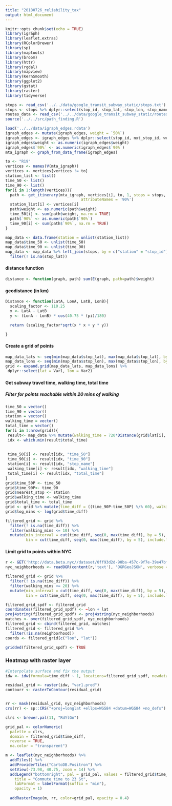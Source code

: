 ```yaml
---
title: "20180726_reliability_tax"
output: html_document
---
```

```r
knitr::opts_chunk$set(echo = TRUE)
library(igraph)
library(leaflet.extras)
library(RColorBrewer)
library(sp)
library(maptools)
library(broom)
library(httr)
library(rgdal)
library(mapview)
library(KernSmooth)
library(ggplot2)
library(gstat)
library(raster)
library(tidyverse)
```

```r
stops <- read_csv('../../data/google_transit_subway_static/stops.txt')
stops <- stops %>% dplyr::select(stop_id, stop_lat, stop_lon, stop_name)
routes_data <- read_csv('../../data/google_transit_subway_static/routes.txt')
source('../../src/path_finding.R')

load('../../data/igraph_edges.rdata')
igraph_edges <- mutate(igraph_edges, weight = `50%`)
igraph_edges <- igraph_edges %>% dplyr::select(stop_id, nxt_stop_id, weight, route_id, `90%`)
igraph_edges$weight <- as.numeric(igraph_edges$weight)
igraph_edges$`90%` <- as.numeric(igraph_edges$`90%`)
mta_igraph <- graph_from_data_frame(igraph_edges)
```

```r
to <- "R19"
vertices <- names(V(mta_igraph))
vertices <- vertices[vertices != to]
station_list <- list()
time_50 <- list()
time_90 <- list()
for(i in 1:length(vertices)){
  path <- get_itinerary(mta_igraph, vertices[i], to, 1, stops = stops,
                                 attributeNames = '90%')
  station_list[i] <- vertices[i]
  path$weight <- as.numeric(path$weight)
  time_50[i] <- sum(path$weight, na.rm = TRUE)
  path$`90%` <- as.numeric(path$`90%`)
  time_90[i] <- sum(path$`90%`, na.rm = TRUE)
}

map_data <- data.frame(station = unlist(station_list))
map_data$time_50 <- unlist(time_50)
map_data$time_90 <- unlist(time_90)
map_data <- map_data %>% left_join(stops, by = c("station" = "stop_id")) %>%
  filter(! is.na(stop_lat))
```

#### distance function
```r
distance <- function(graph, path) sum(E(graph, path=path)$weight)
```

#### geodistance (in km)
```r
Distance <- function(LatA, LonA, LatB, LonB){
  scaling_factor <- 110.25
  x <- LatA - LatB
  y <- (LonA - LonB) * cos(40.75 * (pi)/180)

  return (scaling_factor*sqrt(x * x + y * y))

}
```

#### Create a grid of points
```r
map_data_lats <- seq(min(map_data$stop_lat), max(map_data$stop_lat), by=0.002)
map_data_lons <- seq(min(map_data$stop_lon), max(map_data$stop_lon), by=0.002)
grid <- expand.grid(map_data_lats, map_data_lons) %>%
 dplyr::select(lat = Var1, lon = Var2)
```

#### Get subway travel time, walking time, total time
##### Filter for points reachable within 20 mins of walking
```r
time_50 = vector()
time_90 = vector()
station = vector()
walking_time = vector()
total_time = vector()
for(i in 1:nrow(grid)){
 result<- map_data %>% mutate(walking_time = 720*Distance(grid$lat[i], grid$lon[i], stop_lat, stop_lon), total_time = (walking_time + time_50))
 idx <- which.min(result$total_time)
 
 
 time_50[i] <- result[idx, "time_50"]
 time_90[i] <- result[idx, "time_90"]
 station[i] <- result[idx, "stop_name"]
 walking_time[i] <- result[idx, "walking_time"]
 total_time[i] <- result[idx, "total_time"]
}
grid$time_50P <- time_50
grid$time_90P<- time_90
grid$nearest_stop <- station
grid$walking_time <- walking_time
grid$total_time <- total_time
grid <- grid %>% mutate(time_diff = ((time_90P-time_50P) %/% 60), walking_mins = (walking_time %/% 60))
grid$log_mins <- log(grid$time_diff)

filtered_grid <- grid %>% 
  filter(! is.na(time_diff)) %>%
  filter(walking_mins <= 10) %>%
  mutate(min_interval = cut(time_diff, seq(0, max(time_diff), by = 5), include.lowest = TRUE),
         bin = cut(time_diff, seq(0, max(time_diff), by = 5), include.lowest = TRUE, labels = FALSE))
```

#### Limit grid to points within NYC
```r

r <- GET('http://data.beta.nyc//dataset/0ff93d2d-90ba-457c-9f7e-39e47bf2ac5f/resource/35dd04fb-81b3-479b-a074-a27a37888ce7/download/d085e2f8d0b54d4590b1e7d1f35594c1pediacitiesnycneighborhoods.geojson')
nyc_neighborhoods <- readOGR(content(r,'text'), 'OGRGeoJSON', verbose = F)

filtered_grid <- grid %>%
  filter(! is.na(time_diff)) %>%
  filter(walking_mins <= 20) %>%
  mutate(min_interval = cut(time_diff, seq(0, max(time_diff), by = 5), include.lowest = TRUE),
         bin = cut(time_diff, seq(0, max(time_diff), by = 5), include.lowest = TRUE, labels = FALSE))

filtered_grid_spdf <- filtered_grid
coordinates(filtered_grid_spdf) <- ~lon + lat
proj4string(filtered_grid_spdf) <- proj4string(nyc_neighborhoods)
matches <- over(filtered_grid_spdf, nyc_neighborhoods)
filtered_grid <- cbind(filtered_grid, matches)
filtered_grid <- filtered_grid %>%
  filter(!is.na(neighborhood))
coords <- filtered_grid[c("lon", "lat")]

gridded(filtered_grid_spdf) <- TRUE
```


### **Heatmap with raster layer**
```r
#Interpolate surface and fix the output
idw <- idw(formula=time_diff ~ 1, locations=filtered_grid_spdf, newdata = filtered_grid_spdf)  # apply idw model for the data

residual_grid <- raster(idw, "var1.pred")
contourr <- rasterToContour(residual_grid)


rr <- mask(residual_grid, nyc_neighborhoods)
crs(rr) <- sp::CRS("+proj=longlat +ellps=WGS84 +datum=WGS84 +no_defs")

clrs <- brewer.pal(11, "RdYlGn")

grid_pal <- colorNumeric(
  palette = clrs,
  domain = filtered_grid$time_diff,
  reverse = TRUE,
  na.color = "transparent")

m <- leaflet(nyc_neighborhoods) %>% 
  addTiles() %>% 
  addProviderTiles("CartoDB.Positron") %>% 
  setView(-73.98, 40.75, zoom = 14) %>%
  addLegend("bottomright", pal = grid_pal, values = filtered_grid$time_diff,
    title = "Commute time to 23 St",
    labFormat = labelFormat(suffix = "min"),
    opacity = 1)
  
  addRasterImage(m, rr, color=grid_pal, opacity = 0.4)
```

